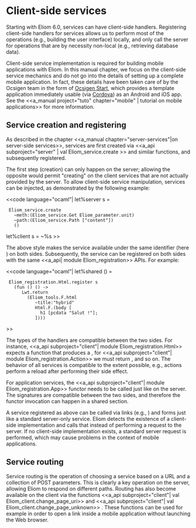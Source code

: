 = Client-side services =

Starting with Eliom 6.0, services can have client-side
handlers. Registering client-side handlers for services allows us to
perform most of the operations (e.g., building the user interface)
locally, and only call the server for operations that are by necessity
non-local (e.g., retrieving database data).

Client-side service implementation is required for building mobile
applications with Eliom. In this manual chapter, we focus on the
client-side service mechanics and do not go into the details of
setting up a complete mobile application. In fact, these details have
been taken care of by the Ocsigen team in the form of
[[site:/ocsigen-start|Ocsigen Start]],
which provides a template application immediately usable
(via [[https://cordova.apache.org/|Cordova]]) as an Android and iOS app.
See the
<<a_manual project="tuto" chapter="mobile" | tutorial on mobile applications>>
for more information.

== Service creation and registering ==

As described in the chapter <<a_manual chapter="server-services"|on
server-side services>>, services are first created via
<<a_api subproject="server" | val Eliom_service.create >>
and similar functions, and subsequently registered.

The first step (creation) can only happen on the server; allowing the
opposite would permit "creating" on the client services that are not
actually provided by the server. To allow client-side service
manipulation, services can be injected, as demonstrated by the
following example:

<<code language="ocaml"|
let%server s =
  Eliom_service.create
    ~meth:(Eliom_service.Get Eliom_parameter.unit)
    ~path:(Eliom_service.Path ["content"])
    ()

let%client s = ~%s
>>

The above style makes the service available under the same identifier
(here {{{s}}}) on both sides. Subsequently, the service
can be registered on both sides with the same
<<a_api| module Eliom_registration>> APIs. For example:

<<code language="ocaml"|
let%shared () =
  Eliom_registration.Html.register s
    (fun () () ->
       Lwt.return
         (Eliom_tools.F.html
            ~title:"hybrid"
            Html.F.(body [
              h1 [pcdata "Salut !"];
            ])))
>>

The types of the handlers are compatible between the two sides. For
instance, <<a_api subproject="client"| module Eliom_registration.Html>>
expects a function that produces a
{{{Html_types.html Eliom_content.Html.D.elt Lwt.t}}}, for <<a_api
subproject="client"| module Eliom_registration.Action>> we must return
{{{unit Lwt.t}}}, and so on. The behavior of all services is
compatible to the extent possible, e.g., actions perform a reload
after performing their side effect.

For application services, the
<<a_api subproject="client"| module Eliom_registration.App>> functor
needs to be called just like on the server. The signatures are
compatible between the two sides, and therefore the functor invocation
can happen in a shared section.

A service registered as above can be called via links (e.g.,
{{{Eliom_content.Html.D.a}}}) and forms just like a standard
server-only service. Eliom detects the existence of a client-side
implementation and calls that instead of performing a request to the
server. If no client-side implementation exists, a standard server
request is performed, which may cause problems in the context of
mobile applications.

== Service routing ==

Service routing is the operation of choosing a service based on a URL
and a collection of POST parameters. This is clearly a key operation
on the server, allowing Eliom to respond on different paths. Routing
has also become available on the client via the functions
<<a_api subproject="client"| val Eliom_client.change_page_uri>> and
<<a_api subproject="client"| val Eliom_client.change_page_unknown>> .
These functions can be used for example in order to open a link inside
a mobile application without launching the Web browser.
